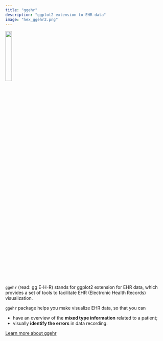 ```yaml
---
title: "ggehr"
description: "ggplot2 extension to EHR data"
image: "hex_ggehr2.png"
---
```


![](hex_ggehr.png){width=20%}

`ggehr` (read: gg E-H-R) stands for ggplot2 extension for EHR data, which provides a set of tools to facilitate EHR (Electronic Health Records) visualization.

`ggehr` package helps you make visualize EHR data, so that you can

* have an overview of the **mixed type information** related to a patient;
* visually **identify the errors** in data recording.

[Learn more about ggehr](https://chizapoth.github.io/ggehr/)




